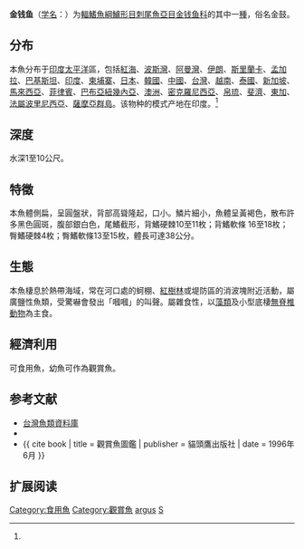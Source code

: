 {{Speciesbox
| name = 金钱鱼
| status = NE
| status_system = 
| image = Scatophagus argus (Wroclaw zoo)-2.JPG
| genus = Scatophagus
| species = argus
| authority = [[卡尔·林奈|Linnaeus]], 1766<ref name='id7610'>{{cite web| url =http://www.bioinfo.cn/db05/BjdwSpecies.php?action=view&id=7610| title =金钱鱼| work =中国动物物种编目数据库| publisher =中国科学院微生物研究所| author =中国科学院动物研究所| accessdate =2009-04-16| deadurl =yes| archiveurl =https://web.archive.org/web/20131203122335/http://www.bioinfo.cn/db05/BjdwSpecies.php?action=view| archivedate =2013-12-03}}</ref>
| synonyms = *''Scatophagus purpurascens''<br /><small>Cuvier, 1831</small>
*''Scatophagus quadranus''<br /><small>De Vis, 1884</small>
*''Scatophagus aetatevarians''<br /><small>De Vis, 1884</small>
*''Scatophagus maculatus''<br /><small>Gronow, 1854</small>
*''Scatophagus argus argus''<br /><small>Linnaeus, 1766</small>
*''Ephippus argus''<br /><small>Linnaeus, 1766</small>
*''Chaetodon atromaculatus''<br /><small>Bennett, 1830</small>
*''Chaetodon pairatalis''<br /><small>Hamilton, 1822</small>
*''Chaetodon argus''<br /><small>Linnaeus, 1766</small>
*''Scatophagus argus ocellata''<br /><small>Klunzinger, 1880</small>
*''Scatophagus bougainvillii''<br /><small>Cuvier, 1831</small>
*''Scatophagus ornatus''<br /><small>Cuvier, 1831</small>
}}

'''金钱鱼'''（[[学名|学名]]：{{lang|la|''Scatophagus argus''}}）为[[輻鰭魚綱|輻鰭魚綱]][[鱸形目|鱸形目]][[刺尾魚亞目|刺尾魚亞目]][[金钱鱼科|金钱鱼科]]的其中一[[種|種]]，俗名金鼓。

==分布==
本魚分布于[[印度|印度]][[太平洋|太平洋]]區，包括[[紅海|紅海]]、[[波斯灣|波斯灣]]、[[阿曼灣|阿曼灣]]、[[伊朗|伊朗]]、[[斯里蘭卡|斯里蘭卡]]、[[孟加拉|孟加拉]]、[[巴基斯坦|巴基斯坦]]、[[印度|印度]]、[[柬埔寨|柬埔寨]]、[[日本|日本]]、[[韓國|韓國]]、[[中國|中國]]、[[台灣|台灣]]、[[越南|越南]]、[[泰國|泰國]]、[[新加坡|新加坡]]、[[馬來西亞|馬來西亞]]、[[菲律賓|菲律賓]]、[[巴布亞紐幾內亞|巴布亞紐幾內亞]]、[[澳洲|澳洲]]、[[密克羅尼西亞|密克羅尼西亞]]、[[帛琉|帛琉]]、[[斐濟|斐濟]]、[[東加|東加]]、[[法屬波里尼西亞|法屬波里尼西亞]]、[[薩摩亞群島|薩摩亞群島]]。该物种的模式产地在印度。<ref name='id7610'/>

==深度==
水深1至10公尺。

==特徵==
本魚體側扁，呈圓盤狀，背部高聳隆起，口小。鱗片細小，魚體呈黃褐色，散布許多黑色圓斑，腹部銀白色，尾鰭截形，背鰭硬棘10至11枚；背鰭軟條 16至18枚；臀鰭硬棘4枚；臀鰭軟條13至15枚，體長可達38公分。

==生態==
本魚棲息於熱帶海域，常在河口處的蚵棚、[[紅樹林|紅樹林]]或堤防區的消波塊附近活動，屬廣鹽性魚類，受驚嚇會發出「嘓嘓」的叫聲。屬雜食性，以[[藻類|藻類]]及小型底棲[[無脊椎動物|無脊椎動物]]為主食。

==經濟利用==
可食用魚，幼魚可作為觀賞魚。

== 参考文献 ==
{{reflist}}
*[http://fishdb.sinica.edu.tw/ 台灣魚類資料庫] {{Wayback|url=http://fishdb.sinica.edu.tw/ |date=20160304193340 }}
*{{FishBase_species|genus=Scatophagus|species=argus|year=2011|month=12}}
*{{ cite book | title = 觀賞魚圖鑑 | publisher = 貓頭鷹出版社 | date = 1996年6月 }}

== 扩展阅读 ==
{{refbegin}}
{{wikispecies-inline|Scatophagus argus|金钱鱼}}
{{refend}}
{{Taxonbar|from=Q221035}}

[[Category:食用魚|Category:食用魚]]
[[Category:觀賞魚|Category:觀賞魚]]
[[Category:金钱鱼属|argus]]
[[Category:1766年描述的鱼类|S]]